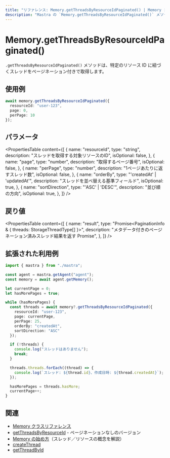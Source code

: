 ```yaml
---
title: "リファレンス: Memory.getThreadsByResourceIdPaginated() | Memory | Mastra ドキュメント"
description: "Mastra の `Memory.getThreadsByResourceIdPaginated()` メソッドに関するドキュメント。特定のリソース ID に関連するスレッドをページネーション対応で取得します。"
---
```


# Memory.getThreadsByResourceIdPaginated()

`.getThreadsByResourceIdPaginated()` メソッドは、特定のリソース ID に紐づくスレッドをページネーション付きで取得します。

## 使用例

```typescript copy
await memory.getThreadsByResourceIdPaginated({
  resourceId: "user-123",
  page: 0,
  perPage: 10
});
```


## パラメータ

<PropertiesTable
  content={[
    {
      name: "resourceId",
      type: "string",
      description: "スレッドを取得する対象リソースのID",
      isOptional: false,
    },
    {
      name: "page",
      type: "number",
      description: "取得するページ番号",
      isOptional: false,
    },
    {
      name: "perPage",
      type: "number",
      description: "1ページあたりに返すスレッド数",
      isOptional: false,
    },
    {
      name: "orderBy",
      type: "'createdAt' | 'updatedAt'",
      description: "スレッドを並べ替える基準フィールド",
      isOptional: true,
    },
    {
      name: "sortDirection",
      type: "'ASC' | 'DESC'",
      description: "並び順の方向",
      isOptional: true,
    },
  ]}
/>

## 戻り値

<PropertiesTable
  content={[
    {
      name: "result",
      type: "Promise<PaginationInfo & { threads: StorageThreadType[] }>",
      description: "メタデータ付きのページネーション済みスレッド結果を返す Promise",
    },
  ]}
/>

## 拡張された利用例

```typescript filename="src/test-memory.ts" showLineNumbers copy
import { mastra } from "./mastra";

const agent = mastra.getAgent("agent");
const memory = await agent.getMemory();

let currentPage = 0;
let hasMorePages = true;

while (hasMorePages) {
  const threads = await memory?.getThreadsByResourceIdPaginated({
    resourceId: "user-123",
    page: currentPage,
    perPage: 25,
    orderBy: "createdAt",
    sortDirection: "ASC"
  });

  if (!threads) {
    console.log("スレッドはありません");
    break;
  }

  threads.threads.forEach((thread) => {
    console.log(`スレッド: ${thread.id}、作成日時: ${thread.createdAt}`);
  });

  hasMorePages = threads.hasMore;
  currentPage++;
}
```


## 関連

- [Memory クラスリファレンス](/reference/memory/Memory.mdx)
- [getThreadsByResourceId](/reference/memory/getThreadsByResourceId.mdx) - ページネーションなしのバージョン
- [Memory の始め方](/docs/memory/overview.mdx)（スレッド／リソースの概念を解説）
- [createThread](/reference/memory/createThread.mdx)
- [getThreadById](/reference/memory/getThreadById.mdx)